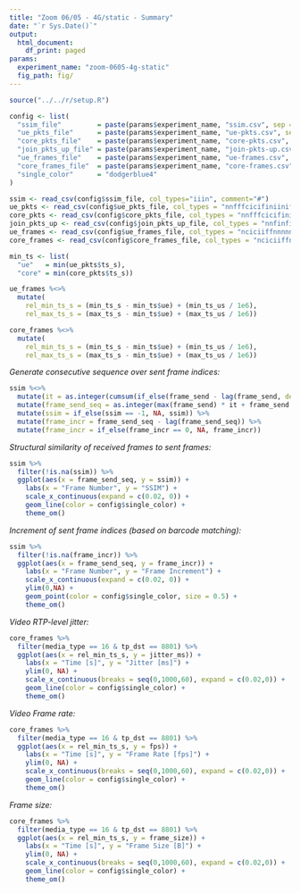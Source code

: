 ```yaml
---
title: "Zoom 06/05 - 4G/static - Summary"
date: "`r Sys.Date()`"
output:
  html_document:
    df_print: paged
params:
  experiment_name: "zoom-0605-4g-static"
  fig_path: fig/
---
```


```R
source("../../r/setup.R")

config <- list(
  "ssim_file"         = paste(params$experiment_name, "ssim.csv", sep = "-"),
  "ue_pkts_file"      = paste(params$experiment_name, "ue-pkts.csv", sep = "-"),
  "core_pkts_file"    = paste(params$experiment_name, "core-pkts.csv", sep = "-"),
  "join_pkts_up_file" = paste(params$experiment_name, "join-pkts-up.csv", sep = "-"),
  "ue_frames_file"    = paste(params$experiment_name, "ue-frames.csv", sep = "-"),
  "core_frames_file"  = paste(params$experiment_name, "core-frames.csv", sep = "-"),
  "single_color"      = "dodgerblue4"
)

```

```r
ssim <- read_csv(config$ssim_file, col_types="iiin", comment="#")
ue_pkts <- read_csv(config$ue_pkts_file, col_types = "nnfffcicifiniiniff")
core_pkts <- read_csv(config$core_pkts_file, col_types = "nnfffcicifiniiniff")
join_pkts_up <- read_csv(config$join_pkts_up_file, col_types = "nnfinfinifnniifnnn")
ue_frames <- read_csv(config$ue_frames_file, col_types = "nciciiffnnnnniiiin")
core_frames <- read_csv(config$core_frames_file, col_types = "nciciiffnnnnniiiin")
```

```r
min_ts <- list(
  "ue"   = min(ue_pkts$ts_s),
  "core" = min(core_pkts$ts_s))

ue_frames %<>%
  mutate(
    rel_min_ts_s = (min_ts_s - min_ts$ue) + (min_ts_us / 1e6),
    rel_max_ts_s = (max_ts_s - min_ts$ue) + (max_ts_us / 1e6))

core_frames %<>%
  mutate(
    rel_min_ts_s = (min_ts_s - min_ts$ue) + (min_ts_us / 1e6),
    rel_max_ts_s = (max_ts_s - min_ts$ue) + (max_ts_us / 1e6))
```

*Generate consecutive sequence over sent frame indices:*

```r
ssim %<>%
  mutate(it = as.integer(cumsum(if_else(frame_send - lag(frame_send, default = 0) < -100, 1, 0)))) %>%
  mutate(frame_send_seq = as.integer(max(frame_send) * it + frame_send + if_else(it > 0, 1, 0))) %>%
  mutate(ssim = if_else(ssim == -1, NA, ssim)) %>%
  mutate(frame_incr = frame_send_seq - lag(frame_send_seq)) %>%
  mutate(frame_incr = if_else(frame_incr == 0, NA, frame_incr))
```

*Structural similarity of received frames to sent frames:*

```r
ssim %>%
  filter(!is.na(ssim)) %>%
  ggplot(aes(x = frame_send_seq, y = ssim)) +
    labs(x = "Frame Number", y = "SSIM") +
    scale_x_continuous(expand = c(0.02, 0)) +
    geom_line(color = config$single_color) +
    theme_om()
```

*Increment of sent frame indices (based on barcode matching):*

```r
ssim %>%
  filter(!is.na(frame_incr)) %>%
  ggplot(aes(x = frame_send_seq, y = frame_incr)) +
    labs(x = "Frame Number", y = "Frame Increment") +
    scale_x_continuous(expand = c(0.02, 0)) +
    ylim(0,NA) +
    geom_point(color = config$single_color, size = 0.5) +
    theme_om()
```

*Video RTP-level jitter:*

```r
core_frames %>%
  filter(media_type == 16 & tp_dst == 8801) %>%
  ggplot(aes(x = rel_min_ts_s, y = jitter_ms)) +
    labs(x = "Time [s]", y = "Jitter [ms]") +
    ylim(0, NA) +
    scale_x_continuous(breaks = seq(0,1000,60), expand = c(0.02,0)) +
    geom_line(color = config$single_color) +
    theme_om()
```

*Video Frame rate:*

```r
core_frames %>%
  filter(media_type == 16 & tp_dst == 8801) %>%
  ggplot(aes(x = rel_min_ts_s, y = fps)) +
    labs(x = "Time [s]", y = "Frame Rate [fps]") +
    ylim(0, NA) +
    scale_x_continuous(breaks = seq(0,1000,60), expand = c(0.02,0)) +
    geom_line(color = config$single_color) +
    theme_om()
```

*Frame size:*

```r
core_frames %>%
  filter(media_type == 16 & tp_dst == 8801) %>%
  ggplot(aes(x = rel_min_ts_s, y = frame_size)) +
    labs(x = "Time [s]", y = "Frame Size [B]") +
    ylim(0, NA) +
    scale_x_continuous(breaks = seq(0,1000,60), expand = c(0.02,0)) +
    geom_line(color = config$single_color) +
    theme_om()
```

